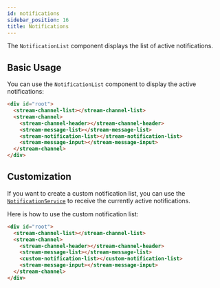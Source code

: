 ```yaml
---
id: notifications
sidebar_position: 16
title: Notifications
---
```


The `NotificationList` component displays the list of active notifications.

## Basic Usage

You can use the `NotificationList` component to display the active notifications:

```html
<div id="root">
  <stream-channel-list></stream-channel-list>
  <stream-channel>
    <stream-channel-header></stream-channel-header>
    <stream-message-list></stream-message-list>
    <stream-notification-list></stream-notification-list>
    <stream-message-input></stream-message-input>
  </stream-channel>
</div>
```

## Customization

If you want to create a custom notification list, you can use the [`NotificationService`](../services/notifications.mdx) to receive the currently active notifications.

Here is how to use the custom notification list:

```html
<div id="root">
  <stream-channel-list></stream-channel-list>
  <stream-channel>
    <stream-channel-header></stream-channel-header>
    <stream-message-list></stream-message-list>
    <custom-notification-list></custom-notification-list>
    <stream-message-input></stream-message-input>
  </stream-channel>
</div>
```
